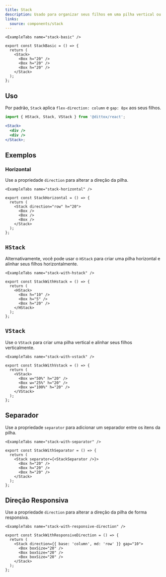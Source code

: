 ```yaml
---
title: Stack
description: Usado para organizar seus filhos em uma pilha vertical ou horizontal.
links:
  source: components/stack
---
```


```
<ExampleTabs name="stack-basic" />
```

```tsx
export const StackBasic = () => {
  return (
    <Stack>
      <Box h="20" />
      <Box h="20" />
      <Box h="20" />
    </Stack>
  );
};
```

## Uso

Por padrão, `Stack` aplica `flex-direction: column` e `gap: 8px` aos seus filhos.

```jsx
import { HStack, Stack, VStack } from '@dittox/react';

<Stack>
  <div />
  <div />
</Stack>;
```

## Exemplos

### Horizontal

Use a propriedade `direction` para alterar a direção da pilha.

```
<ExampleTabs name="stack-horizontal" />
```

```tsx
export const StackHorizontal = () => {
  return (
    <Stack direction="row" h="20">
      <Box />
      <Box />
      <Box />
    </Stack>
  );
};
```

## `HStack`

Alternativamente, você pode usar o `HStack` para criar uma pilha horizontal e alinhar seus filhos horizontalmente.

```
<ExampleTabs name="stack-with-hstack" />
```

```tsx
export const StackWithHstack = () => {
  return (
    <HStack>
      <Box h="10" />
      <Box h="5" />
      <Box h="20" />
    </HStack>
  );
};
```

## `VStack`

Use o `VStack` para criar uma pilha vertical e alinhar seus filhos verticalmente.

```
<ExampleTabs name="stack-with-vstack" />
```

```tsx
export const StackWithVstack = () => {
  return (
    <VStack>
      <Box w="50%" h="20" />
      <Box w="25%" h="20" />
      <Box w="100%" h="20" />
    </VStack>
  );
};
```

## Separador

Use a propriedade `separator` para adicionar um separador entre os itens da pilha.

```
<ExampleTabs name="stack-with-separator" />
```

```tsx
export const StackWithSeparator = () => {
  return (
    <Stack separator={<StackSeparator />}>
      <Box h="20" />
      <Box h="20" />
      <Box h="20" />
    </Stack>
  );
};
```

## Direção Responsiva

Use a propriedade `direction` para alterar a direção da pilha de forma responsiva.

```
<ExampleTabs name="stack-with-responsive-direction" />
```

```tsx
export const StackWithResponsiveDirection = () => {
  return (
    <Stack direction={{ base: 'column', md: 'row' }} gap="10">
      <Box boxSize="20" />
      <Box boxSize="20" />
      <Box boxSize="20" />
    </Stack>
  );
};
```
